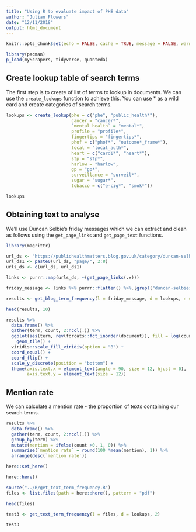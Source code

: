 ```yaml
---
title: "Using R to evaluate impact of PHE data"
author: "Julian Flowers"
date: "12/11/2018"
output: html_document
---
```


```r
knitr::opts_chunk$set(echo = FALSE, cache = TRUE, message = FALSE, warning = FALSE, collapse = TRUE)

library(pacman)
p_load(myScrapers, tidyverse, quanteda)

```

## Create lookup table of search terms

The first step is to create of list of terms to lookup in documents. We can use the `create_lookups` function to achieve this. You can use * as a wild card and create categories of search terms.

```r

lookups <- create_lookup(phe = c("phe", "public_health*"), 
                         cancer = "cancer*",
                         `mental health` = "mental*", 
                         profile = "profile*", 
                         fingertips = "fingertips*", 
                         phof = c("phof*", "outcome*_frame*"), 
                         local = "local_auth*", 
                         heart = c("cardi*", "heart*"), 
                         stp = "stp*", 
                         harlow = "harlow", 
                         gp = "gp*", 
                         surveillance = "surveil*",
                         sugar = "sugar*", 
                         tobacco = c("e-cig*", "smok*"))

lookups

```

## Obtaining text to analyse

We'll use Duncan Selbie's friday messages which we can extract and clean as follows using the `get_page_links` and `get_page_text` functions.

```r
library(magrittr)

url_ds <- "https://publichealthmatters.blog.gov.uk/category/duncan-selbie-friday-message/"
url_ds1 <- paste0(url_ds, "page/", 2:8)
urls_ds <- c(url_ds, url_ds1)

links <- purrr::map(urls_ds, ~(get_page_links(.x))) 

friday_message <- links %>% purrr::flatten() %>%.[grepl("duncan-selbies-friday-message", .)] %>% .[!grepl("comments", .)] %>% unique()


```


```r

results <- get_blog_term_frequency(l = friday_message, d = lookups, n = 2)

head(results, 10)

results %>%
  data.frame() %>%
  gather(term, count, 2:ncol(.)) %>%
  ggplot(aes(term, rev(forcats::fct_inorder(document)), fill = log(count+ .0005 ))) +
    geom_tile() +
  viridis::scale_fill_viridis(option = "B") +
  coord_equal() +
  coord_flip() +
  scale_y_discrete(position = "bottom") +
  theme(axis.text.x = element_text(angle = 90, size = 12, hjust = 0), 
        axis.text.y = element_text(size = 12))

```

## Mention rate

We can calculate a mention rate - the proportion of texts containing our search terms.

```r

results %>%
  data.frame() %>%
  gather(term, count, 2:ncol(.)) %>%
  group_by(term) %>%
  mutate(mention = ifelse(count >0, 1, 0)) %>%
  summarise(`mention rate` = round(100 *mean(mention), 1)) %>%
  arrange(desc(`mention rate`))


```


```r

here::set_here()

here::here()

source("../R/get_text_term_frequency.R")
files <- list.files(path = here::here(), pattern = "pdf")

head(files)

test3 <- get_text_term_frequency(l = files, d = lookups, 2)

test3

```

